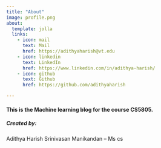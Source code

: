 ```yaml
---
title: "About"
image: profile.png
about:
  template: jolla
  links:
    - icon: mail
      text: Mail
      href: https://adithyaharish@vt.edu
    - icon: linkedin
      text: LinkedIn
      href: https://www.linkedin.com/in/adithya-harish/
    - icon: github
      text: Github
      href: https://github.com/adithyaharish

---
```


#### This is the Machine learning blog for the course CS5805. 
##### Created by:
  Adithya Harish Srinivasan Manikandan
  -- Ms cs 
